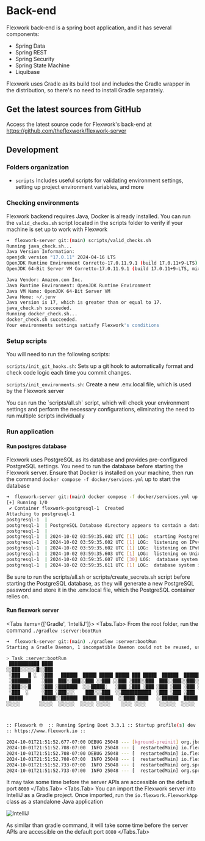 
# Back-end

Flexwork back-end is a spring boot application, and it has several components:
* Spring Data
* Spring REST
* Spring Security
* Spring State Machine
* Liquibase

Flexwork uses Gradle as its build tool and includes the Gradle wrapper in the distribution, so there's no need to install Gradle separately.


## Get the latest sources from GitHub

Access the latest source code for Flexwork's back-end at https://github.com/theflexwork/flexwork-server


## Development

### Folders organization

<FileTree>
  <FileTree.Folder name="flexwork-frontend" defaultOpen>
    <FileTree.Folder name="scripts" />
    <FileTree.Folder name="server" />
    <FileTree.Folder name="tools" />
  </FileTree.Folder>
</FileTree>

* `scripts` Includes useful scripts for validating environment settings, setting up project environment variables, and more


### Checking environments

Flexwork backend requires Java, Docker is already installed. You can run the `valid_checks.sh` script located in the scripts folder to verify 
if your machine is set up to work with Flexwork

```bash
➜  flexwork-server git:(main) scripts/valid_checks.sh 
Running java_check.sh...
Java Version Information:
openjdk version "17.0.11" 2024-04-16 LTS
OpenJDK Runtime Environment Corretto-17.0.11.9.1 (build 17.0.11+9-LTS)
OpenJDK 64-Bit Server VM Corretto-17.0.11.9.1 (build 17.0.11+9-LTS, mixed mode, sharing)

Java Vendor: Amazon.com Inc.
Java Runtime Environment: OpenJDK Runtime Environment
Java VM Name: OpenJDK 64-Bit Server VM
Java Home: ~/.jenv
Java version is 17, which is greater than or equal to 17.
java_check.sh succeeded.
Running docker_check.sh...
docker_check.sh succeeded.
Your environments settings satisfy Flexwork's conditions

```

### Setup scripts

You will need to run the following scripts:

`scripts/init_git_hooks.sh`: Sets up a git hook to automatically format and check code logic each time you commit changes.

`scripts/init_environments.sh`: Create a new .env.local file, which is used by the Flexwork server

<Callout emoji="💡">
  You can run the `scripts/all.sh` script, which will check your environment settings and perform the necessary configurations, eliminating the need to run multiple scripts individually
</Callout>

### Run application

#### Run postgres database

Flexwork uses PostgreSQL as its database and provides pre-configured PostgreSQL settings. You need to run the database before starting the Flexwork server. 
Ensure that Docker is installed on your machine, then run the command `docker compose -f docker/services.yml` up to start the database

```bash
➜  flexwork-server git:(main) docker compose -f docker/services.yml up                 
[+] Running 1/0
 ✔ Container flexwork-postgresql-1  Created                                                                                                                                                                        0.0s 
Attaching to postgresql-1
postgresql-1  | 
postgresql-1  | PostgreSQL Database directory appears to contain a database; Skipping initialization
postgresql-1  | 
postgresql-1  | 2024-10-02 03:59:35.602 UTC [1] LOG:  starting PostgreSQL 16.3 (Debian 16.3-1.pgdg120+1) on aarch64-unknown-linux-gnu, compiled by gcc (Debian 12.2.0-14) 12.2.0, 64-bit
postgresql-1  | 2024-10-02 03:59:35.602 UTC [1] LOG:  listening on IPv4 address "0.0.0.0", port 5432
postgresql-1  | 2024-10-02 03:59:35.602 UTC [1] LOG:  listening on IPv6 address "::", port 5432
postgresql-1  | 2024-10-02 03:59:35.603 UTC [1] LOG:  listening on Unix socket "/var/run/postgresql/.s.PGSQL.5432"
postgresql-1  | 2024-10-02 03:59:35.607 UTC [30] LOG:  database system was shut down at 2024-10-02 03:59:25 UTC
postgresql-1  | 2024-10-02 03:59:35.611 UTC [1] LOG:  database system is ready to accept connections

```

<Callout type="error" emoji="️🚫">
Be sure to run the scripts/all.sh or scripts/create_secrets.sh script before starting the PostgreSQL database, as they will generate a new 
PostgreSQL password and store it in the .env.local file, which the PostgreSQL container relies on.
</Callout>


#### Run flexwork server

<Tabs items={['Gradle', 'IntelliJ']}>
<Tabs.Tab>
From the root folder, run the command `./gradlew :server:bootRun`

```bash
➜  flexwork-server git:(main) ./gradlew :server:bootRun
Starting a Gradle Daemon, 1 incompatible Daemon could not be reused, use --status for details

> Task :server:bootRun
 ███████████ ████                                                          █████
░░███░░░░░░█░░███                                                         ░░███
 ░███   █ ░  ░███   ██████  █████ █████ █████ ███ █████  ██████  ████████  ░███ █████
 ░███████    ░███  ███░░███░░███ ░░███ ░░███ ░███░░███  ███░░███░░███░░███ ░███░░███
 ░███░░░█    ░███ ░███████  ░░░█████░   ░███ ░███ ░███ ░███ ░███ ░███ ░░░  ░██████░
 ░███  ░     ░███ ░███░░░    ███░░░███  ░░███████████  ░███ ░███ ░███      ░███░░███
 █████       █████░░██████  █████ █████  ░░████░████   ░░██████  █████     ████ █████
░░░░░       ░░░░░  ░░░░░░  ░░░░░ ░░░░░    ░░░░ ░░░░     ░░░░░░  ░░░░░     ░░░░ ░░░░░



:: Flexwork 🤓  :: Running Spring Boot 3.3.1 :: Startup profile(s) dev ::
:: https://www.flexwork.io ::

2024-10-01T21:51:52.677-07:00 DEBUG 25048 --- [kground-preinit] org.jboss.logging.logProvider:164 : Logging Provider: org.jboss.logging.Slf4jLoggerProvider found via system property 
2024-10-01T21:51:52.708-07:00  INFO 25048 --- [  restartedMain] io.flexwork.FlexworkApp.logStarting:50 : Starting FlexworkApp using Java 17.0.11 with PID 25048 (~/Projects/flexwork-server/server/build/classes/java/main started by <user> in ~/Projects/flexwork-server/server) 
2024-10-01T21:51:52.708-07:00 DEBUG 25048 --- [  restartedMain] io.flexwork.FlexworkApp.logStarting:51 : Running with Spring Boot v3.3.1, Spring v6.1.10 
2024-10-01T21:51:52.708-07:00  INFO 25048 --- [  restartedMain] io.flexwork.FlexworkApp.logStartupProfileInfo:660 : The following 2 profiles are active: "dev", "api-docs" 
2024-10-01T21:51:52.733-07:00  INFO 25048 --- [  restartedMain] org.springframework.boot.devtools.restart.ChangeableUrls.logTo:252 : The Class-Path manifest attribute in ~/.gradle/caches/modules-2/files-2.1/com.sun.xml.bind/jaxb-impl/4.0.5/b70ad3db43ee72d7a35ae3c4d1d6d2e08ce7623/jaxb-impl-4.0.5.jar referenced one or more files that do not exist: file:~/.gradle/caches/modules-2/files-2.1/com.sun.xml.bind/jaxb-impl/4.0.5/b70ad3db43ee72d7a35ae3c4d1d6d2e08ce7623/jaxb-core.jar,file:~/.gradle/caches/modules-2/files-2.1/com.sun.xml.bind/jaxb-impl/4.0.5/b70ad3db43ee72d7a35ae3c4d1d6d2e08ce7623/angus-activation.jar 
2024-10-01T21:51:52.733-07:00  INFO 25048 --- [  restartedMain] org.springframework.boot.devtools.restart.ChangeableUrls.logTo:252 : The Class-Path manifest attribute in ~/.gradle/caches/modules-2/files-2.1/com.sun.xml.bind/jaxb-core/4.0.5/ad427d8777ae2495bfcb37069d611e8379867e6d/jaxb-core-4.0.5.jar referenced one or more files that do not exist: file:~/.gradle/caches/modules-2/files-2.1/com.sun.xml.bind/jaxb-core/4.0.5/ad427d8777ae2495bfcb37069d611e8379867e6d/jakarta.activation-api.jar,file:~/.gradle/caches/modules-2/files-2.1/com.sun.xml.bind/jaxb-core/4.0.5/ad427d8777ae2495bfcb37069d611e8379867e6d/jakarta.xml.bind-api.jar 

```

It may take some time before the server APIs are accessible on the default port `8080`
</Tabs.Tab>
<Tabs.Tab>
You can import the Flexwork server into IntelliJ as a Gradle project. Once imported, run the `io.flexwork.FlexworkApp` class as a standalone Java application


![IntelliJ](/assets/flexwork_intellij.png)

As similar than gradle command, it will take some time before the server APIs are accessible on the default port `8080`
</Tabs.Tab>
</Tabs>
